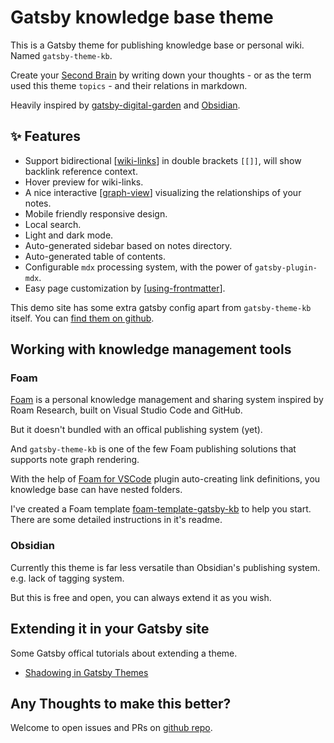 # Gatsby knowledge base theme

This is a Gatsby theme for <Box>publishing</Box> knowledge base or personal wiki. Named `gatsby-theme-kb`.

Create your [Second Brain](https://www.buildingasecondbrain.com/) by writing down your thoughts - or as the term used this theme `topics` - and their relations in markdown.

Heavily inspired by [gatsby-digital-garden](https://github.com/mathieudutour/gatsby-digital-garden) and [Obsidian](https://publish.obsidian.md/help/Index).

## ✨ Features

- Support bidirectional [[wiki-links]] in double brackets `[[]]`, will show backlink reference context.
- Hover preview for wiki-links.
- A nice interactive [[graph-view]] visualizing the relationships of your notes.
- Mobile friendly responsive design.
- Local search.
- Light and dark mode.
- Auto-generated sidebar based on notes directory.
- Auto-generated table of contents.
- Configurable `mdx` processing system, with the power of `gatsby-plugin-mdx`.
- Easy page customization by [[using-frontmatter]].

This demo site has some extra gatsby config apart from `gatsby-theme-kb` itself. You can [find them on github](https://github.com/hikerpig/gatsby-project-kb/blob/master/demo/gatsby-config.js).

## Working with knowledge management tools

### Foam

[Foam](https://foambubble.github.io/foam/) is a personal knowledge management and sharing system inspired by Roam Research, built on Visual Studio Code and GitHub.

But it doesn't bundled with an offical publishing system (yet).

And `gatsby-theme-kb` is one of the few Foam publishing solutions that supports note graph rendering.

With the help of [Foam for VSCode](https://marketplace.visualstudio.com/items?itemName=foam.foam-vscode) plugin auto-creating link definitions, you knowledge base can have nested folders.

I've created a Foam template [foam-template-gatsby-kb](https://github.com/hikerpig/foam-template-gatsby-kb/) to help you start. There are some detailed instructions in it's readme.

### Obsidian

Currently this theme is far less versatile than Obsidian's publishing system. e.g. lack of tagging system.

But this is free and open, you can always extend it as you wish.

## Extending it in your Gatsby site

Some Gatsby offical tutorials about extending a theme.

- [Shadowing in Gatsby Themes](https://www.gatsbyjs.com/docs/how-to/plugins-and-themes/shadowing/)

## Any Thoughts to make this better?

Welcome to open issues and PRs on [github repo](https://github.com/hikerpig/gatsby-project-kb).

[wiki-links]: ./features/wiki-links.md
[graph-view]: ./features/graph-view.md
[using-frontmatter]: ./features/using-frontmatter.md

